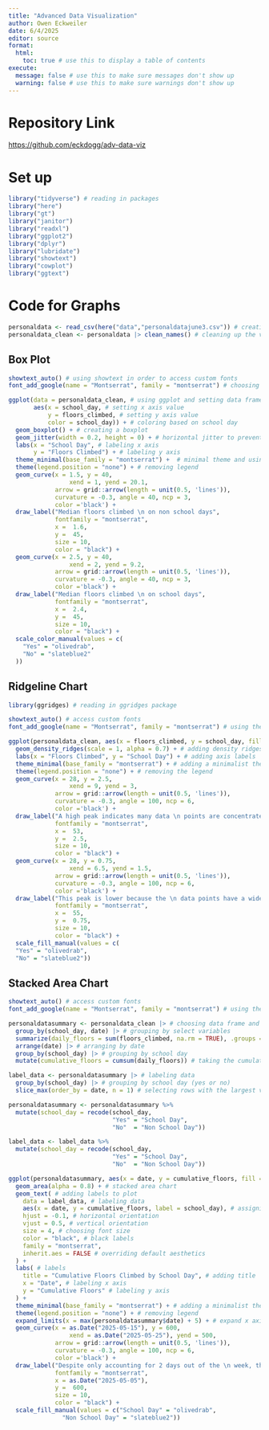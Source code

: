 ```yaml
---
title: "Advanced Data Visualization"
author: Owen Eckweiler
date: 6/4/2025
editor: source
format: 
  html:
    toc: true # use this to display a table of contents
execute:
  message: false # use this to make sure messages don't show up
  warning: false # use this to make sure warnings don't show up
---
```


# Repository Link

<https://github.com/eckdogg/adv-data-viz>


# Set up

```r
library("tidyverse") # reading in packages
library("here")
library("gt")
library("janitor")
library("readxl")
library("ggplot2")
library("dplyr")
library("lubridate")
library("showtext")
library("cowplot")
library("ggtext")
```


# Code for Graphs

```r
personaldata <- read_csv(here("data","personaldatajune3.csv")) # creating an object called "personaldata" from my csv
personaldata_clean <- personaldata |> clean_names() # cleaning up the variable names
```

## Box Plot

```r
showtext_auto() # using showtext in order to access custom fonts
font_add_google(name = "Montserrat", family = "montserrat") # choosing the google font "Montserrat"

ggplot(data = personaldata_clean, # using ggplot and setting data frame
       aes(x = school_day, # setting x axis value
           y = floors_climbed, # setting y axis value
           color = school_day)) + # coloring based on school day
  geom_boxplot() + # creating a boxplot
  geom_jitter(width = 0.2, height = 0) + # horizontal jitter to prevent overlapping points
  labs(x = "School Day", # labeling x axis
       y = "Floors Climbed") + # labeling y axis
  theme_minimal(base_family = "montserrat") +  # minimal theme and using custom font
  theme(legend.position = "none") + # removing legend
  geom_curve(x = 1.5, y = 40,
                 xend = 1, yend = 20.1,
             arrow = grid::arrow(length = unit(0.5, 'lines')), 
             curvature = -0.3, angle = 40, ncp = 3,
             color ='black') +
  draw_label("Median floors climbed \n on non school days",
             fontfamily = "montserrat",
             x =  1.6,   
             y =  45,
             size = 10,
             color = "black") +
  geom_curve(x = 2.5, y = 40,
                 xend = 2, yend = 9.2,
             arrow = grid::arrow(length = unit(0.5, 'lines')), 
             curvature = -0.3, angle = 40, ncp = 3,
             color ='black') +
  draw_label("Median floors climbed \n on school days",
             fontfamily = "montserrat",
             x =  2.4,   
             y =  45,
             size = 10,
             color = "black") +
  scale_color_manual(values = c(
    "Yes" = "olivedrab",
    "No" = "slateblue2"
  ))
```

## Ridgeline Chart

```r
library(ggridges) # reading in ggridges package

showtext_auto() # access custom fonts
font_add_google(name = "Montserrat", family = "montserrat") # using the "Montserrat" font

ggplot(personaldata_clean, aes(x = floors_climbed, y = school_day, fill = school_day)) + # choosing data frame and assigning axis values
  geom_density_ridges(scale = 1, alpha = 0.7) + # adding density ridges
  labs(x = "Floors Climbed", y = "School Day") + # adding axis labels
  theme_minimal(base_family = "montserrat") + # adding a minimalist theme
  theme(legend.position = "none") + # removing the legend
  geom_curve(x = 28, y = 2.5,
                 xend = 9, yend = 3,
             arrow = grid::arrow(length = unit(0.5, 'lines')), 
             curvature = -0.3, angle = 100, ncp = 6,
             color ='black') +
  draw_label("A high peak indicates many data \n points are concentrated around \n the corresponding x-value",
             fontfamily = "montserrat",
             x =  53,   
             y =  2.5,
             size = 10,
             color = "black") +
  geom_curve(x = 28, y = 0.75,
                 xend = 6.5, yend = 1.5,
             arrow = grid::arrow(length = unit(0.5, 'lines')), 
             curvature = -0.3, angle = 100, ncp = 6,
             color ='black') +
  draw_label("This peak is lower because the \n data points have a wider distribution",
             fontfamily = "montserrat",
             x =  55,   
             y =  0.75,
             size = 10,
             color = "black") +
  scale_fill_manual(values = c(
  "Yes" = "olivedrab",        
  "No" = "slateblue2"))
```

## Stacked Area Chart

```r
showtext_auto() # access custom fonts
font_add_google(name = "Montserrat", family = "montserrat") # using the "Montserrat" font

personaldatasummary <- personaldata_clean |> # choosing data frame and summarizing
  group_by(school_day, date) |> # grouping by select variables
  summarize(daily_floors = sum(floors_climbed, na.rm = TRUE), .groups = "drop") |> # summarizing daily floors climbed
  arrange(date) |> # arranging by date
  group_by(school_day) |> # grouping by school day
  mutate(cumulative_floors = cumsum(daily_floors)) # taking the cumulative sum of daily floors climbed

label_data <- personaldatasummary |> # labeling data
  group_by(school_day) |> # grouping by school day (yes or no)
  slice_max(order_by = date, n = 1) # selecting rows with the largest values of a variable

personaldatasummary <- personaldatasummary %>%
  mutate(school_day = recode(school_day,
                             "Yes" = "School Day",
                             "No"  = "Non School Day"))

label_data <- label_data %>%
  mutate(school_day = recode(school_day,
                             "Yes" = "School Day",
                             "No"  = "Non School Day"))

ggplot(personaldatasummary, aes(x = date, y = cumulative_floors, fill = school_day)) + # using ggplot and assigning values
  geom_area(alpha = 0.8) + # stacked area chart
  geom_text( # adding labels to plot
    data = label_data, # labeling data
    aes(x = date, y = cumulative_floors, label = school_day), # assigning values
    hjust = -0.1, # horizontal orientation
    vjust = 0.5, # vertical orientation
    size = 4, # choosing font size
    color = "black", # black labels
    family = "montserrat",
    inherit.aes = FALSE # overriding default aesthetics
  ) +
  labs( # labels
    title = "Cumulative Floors Climbed by School Day", # adding title
    x = "Date", # labeling x axis
    y = "Cumulative Floors" # labeling y axis
  ) +
  theme_minimal(base_family = "montserrat") + # adding a minimalist theme
  theme(legend.position = "none") + # removing legend
  expand_limits(x = max(personaldatasummary$date) + 5) + # expand x axis to display chart labels
  geom_curve(x = as.Date("2025-05-15"), y = 600,
                 xend = as.Date("2025-05-25"), yend = 500,
             arrow = grid::arrow(length = unit(0.5, 'lines')), 
             curvature = -0.3, angle = 100, ncp = 6,
             color ='black') +
  draw_label("Despite only accounting for 2 days out of the \n week, the cumulative floors climbed on \n non school days is much higher than on school days",
             fontfamily = "montserrat",
             x = as.Date("2025-05-05"),   
             y =  600,
             size = 10,
             color = "black") + 
  scale_fill_manual(values = c("School Day" = "olivedrab",
               "Non School Day" = "slateblue2"))

```

